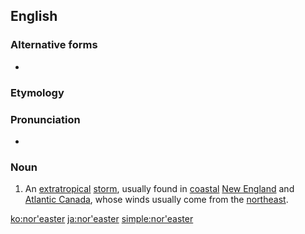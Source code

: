 {{also|noreaster}}
==English==
{{wikipedia}}

===Alternative forms===
* {{l|en|noreaster}}

===Etymology===
{{contraction of|northeaster|lang=en}}

===Pronunciation===
* {{audio|en-us-nor&#39;easter.ogg|Audio (US)|lang=en}}

===Noun===
{{en-noun}}

# An [[extratropical]] [[storm]], usually found in [[coastal]] [[New England]] and [[Atlantic Canada]], whose winds usually come from the [[northeast]].

[[ko:nor'easter]]
[[ja:nor'easter]]
[[simple:nor'easter]]